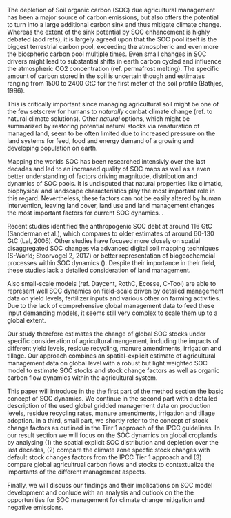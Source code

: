 \introduction

<!-- Relevance of the general topic
- why important (rescue the world)
Stand der Forschung, sher spezifisch auf deine fragestellung
- Gibt viel biophysikalische Modellierung
Forschungslücke (fängt mit "However" an.)
- Zu wenig Fokus auf management, obwohl sehr einflussreich
Fragestellung, Subfragestellungen
Struktur der Arbeit
-->

<!-- You can change the name of the section if neccessary using `\introduction[modified heading]`. -->

<!-- this is not a mitigation paper. Your first paragraph is however on mitigation. I would frame it closer to your research. This is a better intro for your next paper -->

The depletion of Soil organic carbon (SOC) due agricultural management has been a major source of carbon emissions, but also offers the potential to turn into a large additional carbon sink and thus mitigate climate change. Whereas the extent of the sink potential by SOC enhancement is highly debated (add refs), it is largely agreed upon that the SOC pool itself is the biggest terrestrial carbon pool, exceeding the atmospheric and even more the biospheric carbon pool multiple times. Even small changes in SOC drivers might lead to substantial shifts in earth carbon cycled and influence the atmospheric CO2 concentration (ref. permafrost melting). The specific amount of carbon stored in the soil is uncertain though and estimates ranging from 1500 to 2400 GtC for the first meter of the soil profile (Bathjes, 1996). 

This is critically important since managing agricultural soil might be one of the few setscrew for humans to _naturally_ combat climate change (ref. to natural climate solutions). Other _natural_ options, which might be summarized by restoring potential natural stocks via renaturation of managed land, seem to be often limited due to increased pressure on the land systems for feed, food and energy demand of a growing and developing population on earth.

Mapping the worlds SOC has been researched intensivly over the last decades and led to an increased quality of SOC maps as well as a even better understanding of factors driving magnitude, distribution and dynamics of SOC pools. It is undisputed that natural properties like climatic, biophysical and landscape characteristics play the most important role in this regard. Nevertheless,
these factors can not be easily altered by human intervention, leaving land cover, land use and land management changes the most important factors for current SOC dynamics. <!--to heroic find another word-->.

Recent studies identified the anthropogenic SOC debt at around 116 GtC (Sanderman et al.), which compares to older estimates of around 60-130 GtC <!--look up --> (Lal, 2006). Other studies have focused more closely on spatial disaggregated SOC changes via advanced digital soil mapping techniques (S-World; Stoorvogel 2, 2017) or better representation of biogeochemcial processes within SOC dynamics  (<!-- find microbial study -->). Despite their importance in their field, these studies lack a detailed consideration of land management. 

Also small-scale models (ref. Daycent, RothC, Ecosse, C-Tool) are able to represent well SOC dynamics on field-scale driven by detailed management data on yield levels, fertilizer inputs and various other on farming activities. Due to the lack of comprehensive global management data to feed these input demanding models, it seems still very complex to scale them up to a global extent.

Our study therefore estimates the change of global SOC stocks under specific consideration of agricultural mangement, including the impacts of different yield levels, residue recycling, manure amendments, irrigation and tillage. Our approach combines an spatial-explicit estimate of agricultural management data on global level with a robust but light weighted SOC model to estimate SOC stocks and stock change factors as well as organic carbon flow dynamics within the agricultural system.

This paper will introduce in the the first part of the method section the basic concept of SOC dynamics. We continue in the second part with a detailed description of the used global gridded management data on production levels, residue recycling rates, manure amendments, irrigation and tillage adoption. In a third, small part, we shortly refer to the concept of stock change factors as outlined in the Tier 1 approach of the IPCC guidelines. 
In our result section we will focus on the SOC dynamics on global croplands by analysing (1) the spatial explicit SOC distribution and depletion over the last decades, (2) compare the climate zone specfic stock changes with default stock changes factors from the IPCC Tier 1 approach and (3) compare global agricultrual carbon flows and stocks to contextualize the importants of the different management aspects. 

Finally, we will discuss our findings and their implications on SOC model development and conlude with an analysis and outlook on the the opportunities for SOC management for climate change mitigation and negative emissions.

<!--
* sanderman
* WISE
* SoilGrids
* Stoorvogel
* HANPP

* Smith/Powlson
* Lal
* Bathjes
-->